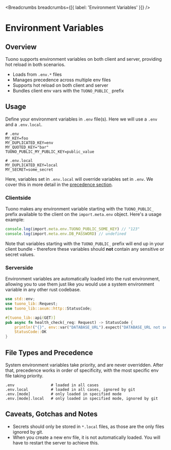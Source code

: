 
<MetaTags
  title="Tuono - Environment Variables"
  canonical="https://tuono.dev/documentation/environment-variables"
/>


<Breadcrumbs breadcrumbs={[{ label: 'Environment Variables' }]} />

# Environment Variables

## Overview

Tuono supports environment variables on both client and server, providing hot reload in both scenarios.

- Loads from `.env.*` files
- Manages precedence across multiple env files
- Supports hot reload on both client and server
- Bundles client env vars with the `TUONO_PUBLIC_` prefix

## Usage

Define your environment variables in `.env` file(s). Here we will use a `.env` and a `.env.local`.

```env
# .env
MY_KEY=foo
MY_DUPLICATED_KEY=env
MY_QUOTED_KEY="bar"
TUONO_PUBLIC_MY_PUBLIC_KEY=public_value
```

```env
# .env.local
MY_DUPLICATED_KEY=local
MY_SECRET=some_secret
```

Here, variables set in `.env.local` will override variables set in `.env`. We cover this in more detail in the [precedence section](#precedence).

### Clientside

Tuono makes any environment variable starting with the `TUONO_PUBLIC_` prefix available to the client on the `import.meta.env` object. Here's a usage example:

```ts
console.log(import.meta.env.TUONO_PUBLIC_SOME_KEY) // "123"
console.log(import.meta.env.DB_PASSWORD) // undefined
```

Note that variables starting with the `TUONO_PUBLIC_` prefix will end up in your client bundle - therefore these variables should **not** contain any sensitive or secret values.

### Serverside

Environment variables are automatically loaded into the rust environment, allowing you to use them just like you would use a system environment variable in any other rust codebase.

```rs
use std::env;
use tuono_lib::Request;
use tuono_lib::axum::http::StatusCode;

#[tuono_lib::api(GET)]
pub async fn health_check(_req: Request) -> StatusCode {
    println!("{}", env::var("DATABASE_URL").expect("DATABASE_URL not set"));
    StatusCode::OK
}
```

## File Types and Precedence

System environment variables take priority, and are never overridden. After that, precedence works in order of specificity, with the most specific env file taking priority.

```text
.env                # loaded in all cases
.env.local          # loaded in all cases, ignored by git
.env.[mode]         # only loaded in specified mode
.env.[mode].local   # only loaded in specified mode, ignored by git
```

## Caveats, Gotchas and Notes

- Secrets should only be stored in `*.local` files, as those are the only files ignored by git.
- When you create a new env file, it is not automatically loaded. You will have to restart the server to achieve this.
